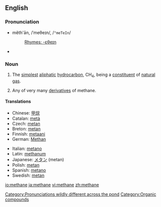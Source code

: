 ==English==

{{wikipedia}}
===Pronunciation===
*mĕth'ān, /ˈmeθeɪn/, /<tt>"meTeIn</tt>/
*:[[Rhymes:English:-ɛθeɪn|Rhymes: -ɛθeɪn]]
{{rfap|US}}
* {{audio|en-uk-methane.ogg|Audio (UK)}}
[[Category:Pronunciations wildly different across the pond]]

===Noun===
{{en-noun|s|-}}
#{{italbrac|chemistry|uncountable}} The [[simplest]] [[aliphatic]] [[hydrocarbon]], CH<sub>4</sub>, being a [[constituent]] of [[natural gas]].
#{{italbrac|chemistry|countable}} Any of very many [[derivative]]s of methane.

====Translations====
{{top}}
*Chinese: [[甲烷]]
*Catalan: [[metà]] {{m}}
*Czech: [[metan]] {{m}}
*Breton: [[metan]] {{m}}
*Finnish: [[metaani]]
*German: [[Methan]] {{n}}
{{mid}}
*Italian: [[metano]]
*Latin: [[methanum]]
*Japanese: [[メタン]] (metan)
*Polish: [[metan]] {{m}}
*Spanish: [[metano]] {{m}}
*Swedish: [[metan]] {{n}}
{{bottom}}

[[Category:Organic compounds]]

[[io:methane]]
[[ja:methane]]
[[vi:methane]]
[[zh:methane]]